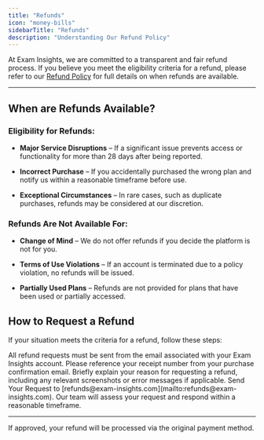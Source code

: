 ```yaml
---
title: "Refunds"
icon: "money-bills"
sidebarTitle: "Refunds"
description: "Understanding Our Refund Policy"
---
```


At Exam Insights, we are committed to a transparent and fair refund process. If you believe you meet the eligibility criteria for a refund, please refer to our [Refund Policy](https://help.exam-insights.com/policies/refund-policy) for full details on when refunds are available.

***

## When are Refunds Available?

### Eligibility for Refunds:

* **Major Service Disruptions** – If a significant issue prevents access or functionality for more than 28 days after being reported.

* **Incorrect Purchase** – If you accidentally purchased the wrong plan and notify us within a reasonable timeframe before use.

* **Exceptional Circumstances** – In rare cases, such as duplicate purchases, refunds may be considered at our discretion.

### Refunds Are Not Available For:

* **Change of Mind** – We do not offer refunds if you decide the platform is not for you.

* **Terms of Use Violations** – If an account is terminated due to a policy violation, no refunds will be issued.

* **Partially Used Plans** – Refunds are not provided for plans that have been used or partially accessed.

## How to Request a Refund

If your situation meets the criteria for a refund, follow these steps:

<Steps>
  <Step title="Send an Email from Your Registered Email Address">
    All refund requests must be sent from the email associated with your Exam Insights account.
  </Step>

  <Step title="Include Your Receipt Number">
    Please reference your receipt number from your purchase confirmation email.
  </Step>

  <Step title="Provide Details">
    Briefly explain your reason for requesting a refund, including any relevant screenshots or error messages if applicable.
  </Step>

  <Step title="Step 4">
    Send Your Request to [refunds@exam-insights.com](mailto:refunds@exam-insights.com).
  </Step>

  <Step title="Review Process">
    Our team will assess your request and respond within a reasonable timeframe. 
  </Step>
</Steps>

***

<Info>
  If approved, your refund will be processed via the original payment method.
</Info>